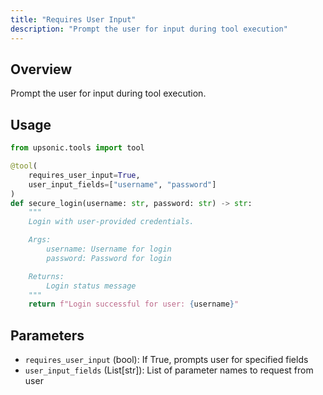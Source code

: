 ```yaml
---
title: "Requires User Input"
description: "Prompt the user for input during tool execution"
---
```


## Overview

Prompt the user for input during tool execution.

## Usage

```python
from upsonic.tools import tool

@tool(
    requires_user_input=True,
    user_input_fields=["username", "password"]
)
def secure_login(username: str, password: str) -> str:
    """
    Login with user-provided credentials.

    Args:
        username: Username for login
        password: Password for login

    Returns:
        Login status message
    """
    return f"Login successful for user: {username}"
```

## Parameters

- `requires_user_input` (bool): If True, prompts user for specified fields
- `user_input_fields` (List[str]): List of parameter names to request from user
